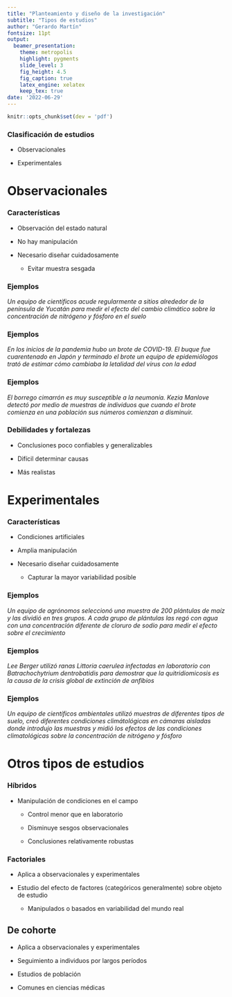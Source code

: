 ```yaml
---
title: "Planteamiento y diseño de la investigación"
subtitle: "Tipos de estudios"
author: "Gerardo Martín"
fontsize: 11pt
output:
  beamer_presentation:
    theme: metropolis
    highlight: pygments
    slide_level: 3
    fig_height: 4.5
    fig_caption: true
    latex_engine: xelatex
    keep_tex: true
date: '2022-06-29'
---
```


```r
knitr::opts_chunk$set(dev = 'pdf')
```

### Clasificación de estudios

- Observacionales

- Experimentales

# Observacionales

### Características

- Observación del estado natural

- No hay manipulación

- Necesario diseñar cuidadosamente

    - Evitar muestra sesgada
    
### Ejemplos

*Un equipo de científicos acude regularmente a sitios alrededor de la península de Yucatán para medir el efecto del cambio climático sobre la concentración de nitrógeno y fósforo en el suelo*

### Ejemplos

*En los inicios de la pandemia hubo un brote de COVID-19. El buque fue cuarentenado en Japón y terminado el brote un equipo de epidemiólogos trató de estimar cómo cambiaba la letalidad del virus con la edad*

### Ejemplos

*El borrego cimarrón es muy susceptible a la neumonía. Kezia Manlove detectó por medio de muestras de individuos que cuando el brote comienza en una población sus números comienzan a disminuir.*

### Debilidades y fortalezas

- Conclusiones poco confiables y generalizables

- Difícil determinar causas

- Más realistas

# Experimentales

### Características

- Condiciones artificiales

- Amplia manipulación

- Necesario diseñar cuidadosamente

    - Capturar la mayor variabilidad posible
    
### Ejemplos

*Un equipo de agrónomos seleccionó una muestra de 200 plántulas de maíz y las dividió en tres grupos. A cada grupo de plántulas las regó con agua con una concentración diferente de cloruro de sodio para medir el efecto sobre el crecimiento*

### Ejemplos

*Lee Berger utilizó ranas Littoria caerulea infectadas en laboratorio con Batrachochytrium dentrobatidis para demostrar que la quitridiomicosis es la causa de la crisis global de extinción de anfibios*

### Ejemplos

*Un equipo de científicos ambientales utilizó muestras de diferentes tipos de suelo, creó diferentes condiciones climátológicas en cámaras aisladas donde introdujo las muestras y midió los efectos de las condiciones climatológicas sobre la concentración de nitrógeno y fósforo*

# Otros tipos de estudios

### Híbridos

- Manipulación de condiciones en el campo

    - Control menor que en laboratorio
    
    - Disminuye sesgos observacionales
    
    - Conclusiones relativamente robustas
    
### Factoriales

- Aplica a observacionales y experimentales

- Estudio del efecto de factores (categóricos generalmente) sobre objeto de estudio

    - Manipulados o basados en variabilidad del mundo real
    
## De cohorte

- Aplica a observacionales y experimentales

- Seguimiento a individuos por largos períodos

- Estudios de población

- Comunes en ciencias médicas
